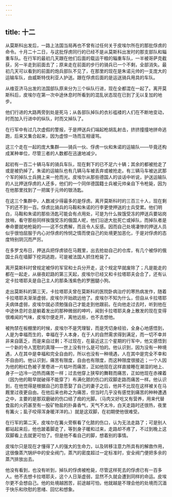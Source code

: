 ```yaml
---
---
---
```

title: 十二
---



从莫斯科出发后，一路上法国当局再也不曾有过任何关于皮埃尔所在的那批俘虏的命令。十月二十二日，与这批俘虏同行的已经不是从莫斯科出发时的那支部队和辎重车队。在行军的最初几天跟在他们后面的载运干粮的辎重车队，一半被哥萨克截获，另一半走到前面去了；原来走在前面的步行的骑兵已一个不剩，全部消失。最初几天可以看到的前面的炮兵部队不见了，在那里的现在是朱诺元帅的一支庞大的运输车队，由威斯特伐利亚人护送。跟在俘虏后面的是运送骑兵用具的车队。

从维亚济马出发的法国部队原来分为三个纵队行进，现在全都混在一起了。离开莫斯科后，皮埃尔在第一次中途休息时所看到的混乱状态现在已到了无以复加的地步。

他们行进的大路两旁到处是死马；从各部队掉队的衣衫褴褛的人们在不断地变动，时而加入行进中的纵队，时而又掉队了。

在行军中有过几次虚假的警报，于是押送兵们端起枪胡乱射击，挤挤撞撞地拼命逃跑，后来又集合起来，因为虚惊一场而互相谩骂。

这三个走在一起的庞大集群——骑兵一伙、俘虏一伙和朱诺的运输队——毕竟还构成某种单位，尽管三者的人数都在迅速地减少。

起初有一百二十辆马车的骑兵车队，现在剩下的已不足六十辆；其余的都被抢走了或是被扔掉了。朱诺的运输队也有几辆马车被丢弃或被抢走。有三辆马车被达武那个军的掉队士兵拥上来一抢而光。皮埃尔从那些德国人的谈话中听说，护送运输队的人比押送俘虏的人还多，他们的一个同伴德国籍士兵被元帅亲自下令枪毙，因为在他那里找到了一把属于元帅的银汤匙。

在这三个集群中，人数减少得最多的是俘虏。离开莫斯科时的三百三十人，现在剩下的还不到一百。俘虏比骑兵的马鞍和朱诺的行李更使押送的士兵受累。他们明白，马鞍和朱诺的那些汤匙可能会有点用处，可是为什么挨饿受冻的押送兵要站岗放哨，看守那些同样挨饿受冻的俄国人呢，他们沿途大批死亡或掉队，而掉队者是奉命要就地枪毙的——这不仅费解，而且令人反感。因而自己处境凄惨的押送人员似乎很怕屈服于内心对俘虏的怜悯之情而使自己的处境更加恶化，于是对俘虏的态度特别阴沉而严厉。

在多罗戈布日，押送兵把俘虏锁在马厩里，出去抢劫自己的仓库，有几个被俘的俄国士兵在墙脚下挖洞逃跑，可是被法国人抓住枪毙了。

离开莫斯科时曾规定被俘的军官和士兵分开走，这个规定早就废除了；凡是能走的都在一起走，从昼夜赶路的第三天起，皮埃尔已经又和卡拉塔耶夫会合了，还有认定卡拉塔耶夫是自己主人的那条浅紫色的罗圈腿小狗。

走出莫斯科的第三天，卡拉塔耶夫曾在莫斯科的医院卧病治疗的寒热病发作，随着卡拉塔耶夫渐渐虚弱，皮埃尔开始疏远他了。皮埃尔不知为什么，但自从卡拉塔耶夫病体虚弱，皮埃尔就必须勉强自己才能走到他跟前。在向他走过去时，听到他在中途休息时总是躺着发出的那种微弱的呻吟，闻到卡拉塔耶夫身上散发的现在变得很难闻的气味，皮埃尔便走开，离他远些，也不去想他。

被拘禁在板棚里的时候，皮埃尔不是凭理智，而是凭切身经验，全身心地感悟到，人是为幸福而生的，幸福在于人本身，在于人的自然需求得到满足，而一切不幸并非来自匮乏，而是来自过剩；不过现在，在最近这三个星期的行军中，他又感悟到一个新的令人宽慰的真理——世上没有什么是可怕的。他认识到，因为没有一种境遇，人在其中是幸福和完全自由的，所以也没有一种境遇，人在其中是完全不幸和不自由的。他认识到，痛苦有限度，自由也有限度，而这种限度很接近；一个人因为他的粉红色被子里卷进一片枯叶而痛苦，正如他现在这样直接睡在潮湿的地上、身子一边冷一边热而痛苦一样；过去他穿上狭窄的舞鞋而痛苦，正如他现在赤裸着（因为他的鞋早就破得不能穿了）布满化脓的伤口的双脚走路而痛苦一样。他认识到，在他觉得是根据自己的意愿娶了自己的妻子之后，他并不比现在这样被关在马厩里过夜更自由。在他后来也称之为痛苦，但当时几乎没有感觉到痛苦的种种遭遇之中，主要的是那双磨破的伤口结了痂的光脚。（马肉又好吃又有营养，用来代替食盐的火药甚至有一股矿物盐的扑鼻香气，天气不太冷，白天走路时还很热，夜里有篝火；虱子咬得浑身暖洋洋的。）就是这双脚，在初期使他很难受。

在行军的第二天，皮埃尔在篝火旁察看了化脓的伤口，认为无法走路了；可是别人都站起来后，他也跛着脚走了，等到身子暖和过来，走路却不疼了，不过到晚上这双脚看上去就更可怕了。但是他不看自己的脚，想着别的事情。

皮埃尔只是现在才懂得了人的强大的生命力，以及转移注意力所具有的解救作用，这很像蒸汽锅炉中的安全阀门，蒸汽的密度超过一定标准时，安全阀门便把多余的蒸汽排放出去。

他没有看到，也没有听到，掉队的俘虏被枪毙，尽管这样死去的俘虏已有一百多人。他不去想卡拉塔耶夫，这个人日渐虚弱，显然不久就会遭到同样的命运。皮埃尔更不会想自己。他的处境越困苦，前途越可怕，他就越是不理会他的处境而沉湎于快乐和欣慰的思绪、回忆和想象。